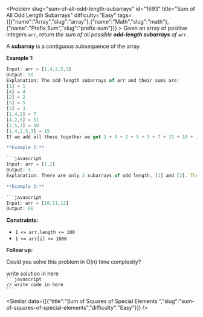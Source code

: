 
<Problem slug="sum-of-all-odd-length-subarrays" id="1693" title="Sum of All Odd Length Subarrays" difficulty="Easy" tags={[{"name":"Array","slug":"array"},{"name":"Math","slug":"math"},{"name":"Prefix Sum","slug":"prefix-sum"}]} >
    Given an array of positive integers `arr`, return _the sum of all possible **odd-length subarrays** of_ `arr`.

A **subarray** is a contiguous subsequence of the array.

**Example 1:**

```javascript 
Input: arr = [1,4,2,5,3]
Output: 58
Explanation: The odd-length subarrays of arr and their sums are:
[1] = 1
[4] = 4
[2] = 2
[5] = 5
[3] = 3
[1,4,2] = 7
[4,2,5] = 11
[2,5,3] = 10
[1,4,2,5,3] = 15
If we add all these together we get 1 + 4 + 2 + 5 + 3 + 7 + 11 + 10 + 15 = 58```

**Example 2:**

```javascript 
Input: arr = [1,2]
Output: 3
Explanation: There are only 2 subarrays of odd length, [1] and [2]. Their sum is 3.```

**Example 3:**

```javascript 
Input: arr = [10,11,12]
Output: 66
```

**Constraints:**

*   `1 <= arr.length <= 100`
*   `1 <= arr[i] <= 1000`

**Follow up:**

Could you solve this problem in O(n) time complexity?
</Problem >

<Solution>
write solution in here
</Solution>

<Code>
```javascript
// write code in here
```
</Code>

<Similar data={[{"title":"Sum of Squares of Special Elements ","slug":"sum-of-squares-of-special-elements","difficulty":"Easy"}]} />
